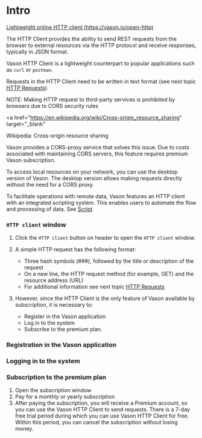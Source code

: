 # Intro

[Lightweight online HTTP client (https://vason.io/open-http)](https://vason.io/open-http)

The HTTP Client provides the ability to send REST requests from the browser to external resources via the HTTP protocol
and receive responses, typically in JSON format.

Vason HTTP Client is a lightweight counterpart to popular applications such as `curl` or `postman`.

Requests in the HTTP Client need to be written in text format (see next topic [HTTP Requests](/documentation/HTTP%20client%20and%20automation/HTTP%20requests)).

NOTE: Making HTTP request to third-party services is prohibited by browsers due to CORS security rules

<a
  href="https://en.wikipedia.org/wiki/Cross-origin_resource_sharing"
  target="_blank"
>
  Wikipedia: Cross-origin resource sharing
</a>

Vason provides a CORS-proxy service that solves this issue.
Due to costs associated with maintaining CORS servers, this feature requires premium Vason subscription.

To access local resources on your network, you can use the desktop version of Vason.
The desktop version allows making requests directly without the need for a CORS proxy.

To facilitate operations with remote data, Vason features an HTTP client with an integrated scripting system.
This enables users to automate the flow and processing of data. See [Script](/documentation/HTTP%20client%20and%20automation/Script)

### `HTTP client` window


<ThemedImg alt="Lightweight online HTTP client" name="HTTP_client" />

1. Click the `HTTP client` button on header to open the `HTTP client` window.

2. A simple HTTP request has the following format:

   - Three hash symbols (###), followed by the title or description of the request
   - On a new line, the HTTP request method (for example, GET) and the resource address (URL)
   - For additional information see next topic [HTTP Requests](/documentation/HTTP%20client%20and%20automation/HTTP%20requests)

3. However, since the HTTP Client is the only feature of Vason available by subscription, it is necessary to:
   - Register in the Vason application
   - Log in to the system
   - Subscribe to the premium plan.

### Registration in the Vason application

<ThemedImg name="Register" />

### Logging in to the system

<ThemedImg name="Login" />

### Subscription to the premium plan

1. Open the subscription window
2. Pay for a monthly or yearly subscription
3. After paying the subscription, you will receive a Premium account,
   so you can use the Vason HTTP Client to send requests.
   There is a 7-day free trial period during which you can use Vason HTTP Client for free.
   Within this period, you can cancel the subscription without losing money.

<ThemedImg name="Manage_subscriptions" />

<ThemedImg alt="Manage subscriptions" name="Subscriptions" />

<ThemedImg name="Premium" />
